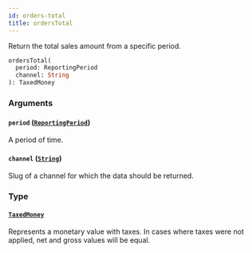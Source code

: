 ```yaml
---
id: orders-total
title: ordersTotal
---
```


Return the total sales amount from a specific period.

```graphql
ordersTotal(
  period: ReportingPeriod
  channel: String
): TaxedMoney
```

### Arguments

#### `period` ([`ReportingPeriod`](../../../developer/api-reference/enums/reporting-period))

A period of time.

#### `channel` ([`String`](../../../developer/api-reference/scalars/string))

Slug of a channel for which the data should be returned.

### Type

#### [`TaxedMoney`](../../../developer/api-reference/objects/taxed-money)

Represents a monetary value with taxes. In cases where taxes were not applied, net and gross values will be equal.
